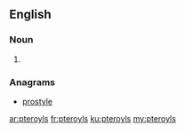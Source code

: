 ==English==

===Noun===
{{head|en|plural}}

# {{plural of|pteroyl|lang=en}}

===Anagrams===
* [[prostyle#English|prostyle]]

[[ar:pteroyls]]
[[fr:pteroyls]]
[[ku:pteroyls]]
[[my:pteroyls]]